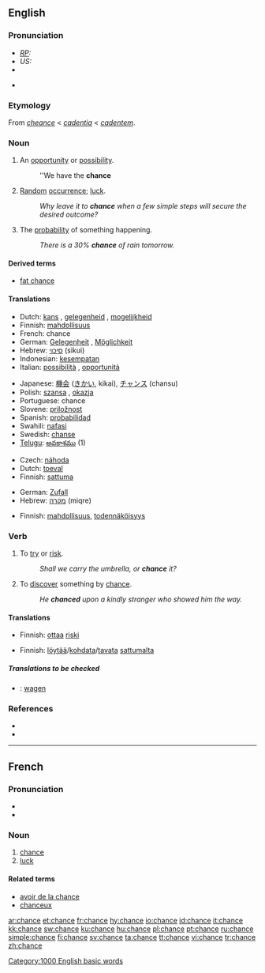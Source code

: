==English==

{{rank|filled|visit|follow|639|chance|happened|broken|trouble}}

===Pronunciation===
* ''[[RP]]:'' {{IPA|/tʃɑːns/}}
* ''US:'' {{IPA|/tʃæns/}}
* {{audio|en-uk-chance.ogg|Audio (UK)}}
* {{audio|en-us-chance.ogg|Audio (US)}}
*:{{rhymes|ɑːns}}

===Etymology===
From {{OF.}} ''[[cheance]]'' < {{VL.}} ''[[cadentia]]'' < {{L.}} ''[[cadentem]]''.

===Noun===
{{en-noun}}

# {{countable}} An [[opportunity]] or [[possibility]].
#:''We have the '''chance'''
# {{uncountable}} [[Random]] [[occurrence]]; [[luck]].
#:''Why leave it to '''chance''' when a few simple steps will secure the desired outcome?''
# {{countable}} The [[probability]] of something happening.
#:''There is a 30% '''chance''' of rain tomorrow.''

====Derived terms====
*[[fat chance]]

====Translations====
{{trans-top|an opportunity or possibility}}
*Dutch: [[kans]] {{f}}, [[gelegenheid]] {{f}}, [[mogelijkheid]] {{f}}
*Finnish: [[mahdollisuus]]
*French: chance {{f}}
*German: [[Gelegenheit]] {{f}}, [[Möglichkeit]] {{f}}
*Hebrew: [[סיכוי]] (sikui) {{m}}
*Indonesian: [[sempat|kesempatan]]
*Italian: [[possibilità]] {{f}}, [[opportunità]] {{f}}
{{trans-mid}}
*Japanese: [[機会]] ([[きかい]], kikai), [[チャンス]] (chansu)
*Polish: [[szansa]] {{f}}, [[okazja]] {{f}}
*Portuguese: chance {{f}}
*Slovene: [[priložnost]] {{f}}
*Spanish: [[probabilidad]] {{f}}
*Swahili: [[nafasi]]
*Swedish: [[chanse]]
*[[Telugu]]: [[అవకాశము]] (1)
{{trans-bottom}}

{{trans-top|random occurrence}}
*Czech: [[náhoda]] {{f}}
*Dutch: [[toeval]] {{n}}
*Finnish: [[sattuma]]
{{trans-mid}}
*German: [[Zufall]] {{m}}
*Hebrew: [[מקרה]] (miqre) {{m}}
{{trans-bottom}}

{{trans-top|probability of sthg happening}}
*Finnish: [[mahdollisuus]], [[todennäköisyys]]
{{trans-mid}}
{{trans-bottom}}

===Verb===
{{en-verb|chanc|ing}}

# To [[try]] or [[risk]].
#:''Shall we carry the umbrella, or '''chance''' it?''
# To [[discover]] something by [[chance]].
#:''He '''chanced''' upon a kindly stranger who showed him the way.''

====Translations====
{{trans-top|to try or risk}}
*Finnish: [[ottaa]] [[riski]]
{{trans-bottom}}

{{trans-top|to discover by chance}}
*Finnish: [[löytää]]/[[kohdata]]/[[tavata]] [[sattuma|sattumalta]]
{{trans-bottom}}

=====Translations to be checked=====
*{{ttbc|Dutch}}: [[wagen]] {{n}}

===References===
*{{R:Webster 1913}}
*{{R:Online Etymology Dictionary}}

[[Category:1000 English basic words]]

----

==French==

===Pronunciation===
*{{IPA|/ʃɑ̃s/}}
*{{audio|Fr-Chance-fr-Paris.ogg|Audio (FR)}}

===Noun===
{{fr-noun-reg|f}}

# [[chance]]
# [[luck]]

====Related terms====
* [[avoir de la chance]]
* [[chanceux]]

[[ar:chance]]
[[et:chance]]
[[fr:chance]]
[[hy:chance]]
[[io:chance]]
[[id:chance]]
[[it:chance]]
[[kk:chance]]
[[sw:chance]]
[[ku:chance]]
[[hu:chance]]
[[pl:chance]]
[[pt:chance]]
[[ru:chance]]
[[simple:chance]]
[[fi:chance]]
[[sv:chance]]
[[ta:chance]]
[[tt:chance]]
[[vi:chance]]
[[tr:chance]]
[[zh:chance]]